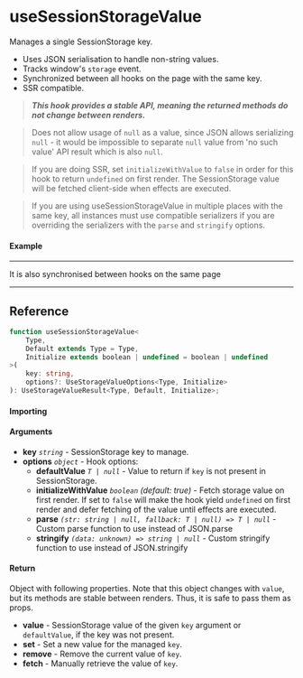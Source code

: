 
<Meta title="Side-effect/useSessionStorageValue" component={Example} />

# useSessionStorageValue

Manages a single SessionStorage key.

- Uses JSON serialisation to handle non-string values.
- Tracks window's `storage` event.
- Synchronized between all hooks on the page with the same key.
- SSR compatible.

> **_This hook provides a stable API, meaning the returned methods do not change between renders._**

> Does not allow usage of `null` as a value, since JSON allows serializing `null` - it would be
> impossible to separate `null` value from 'no such value' API result which is also `null`.

> If you are doing SSR, set `initializeWithValue` to `false` in order for this hook to return
> `undefined` on first render. The SessionStorage value will be fetched client-side when effects
> are executed.

> If you are using useSessionStorageValue in multiple places with the same key, all instances must
> use compatible serializers if you are overriding the serializers with the `parse` and `stringify` options.

#### Example

<Canvas isColumn>
	<Story name="Example" story={Example} />
	<hr />
	It is also synchronised between hooks on the same page
	<hr />
	<Story name="Example2" story={Example} />
</Canvas>

<ArgsTable story="Example" />

## Reference

```ts
function useSessionStorageValue<
	Type,
	Default extends Type = Type,
	Initialize extends boolean | undefined = boolean | undefined
>(
	key: string,
	options?: UseStorageValueOptions<Type, Initialize>
): UseStorageValueResult<Type, Default, Initialize>;
```

#### Importing

<ImportPath />

#### Arguments

- **key** _`string`_ - SessionStorage key to manage.
- **options** _`object`_ - Hook options:
  - **defaultValue** _`T | null`_ - Value to return if `key` is not present in SessionStorage.
  - **initializeWithValue** _`boolean`_ _(default: true)_ - Fetch storage value on first render. If
    set to `false` will make the hook yield `undefined` on first render and defer fetching of the
    value until effects are executed.
  - **parse** _`(str: string | null, fallback: T | null) => T | null`_ - Custom parse function to use instead of JSON.parse
  - **stringify** _`(data: unknown) => string | null`_ - Custom stringify function to use instead of JSON.stringify

#### Return

Object with following properties. Note that this object changes with `value`, but its methods are
stable between renders. Thus, it is safe to pass them as props.

- **value** - SessionStorage value of the given `key` argument or `defaultValue`, if the key was not
  present.
- **set** - Set a new value for the managed `key`.
- **remove** - Remove the current value of `key`.
- **fetch** - Manually retrieve the value of `key`.
